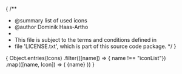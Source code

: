 {
/**
 * @summary list of used icons
 * @author Dominik Haas-Artho
 *
 * This file is subject to the terms and conditions defined in
 * file 'LICENSE.txt', which is part of this source code package.
 */
}


<Meta title="System/Icons" />

<IconGallery>
  {
    Object.entries(Icons)
    .filter(([name]) => { name !== "iconList"})
    .map(([name, Icon]) => (
      <IconItem name={name}>
        <Icon>{name}</Icon>
      </IconItem>
    ))
  }
  <IconItem name="test">
    <Icons.Stacked />
  </IconItem>
</IconGallery>
